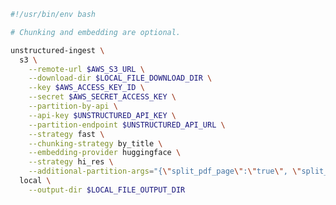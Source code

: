 ```bash CLI
#!/usr/bin/env bash

# Chunking and embedding are optional.

unstructured-ingest \
  s3 \
    --remote-url $AWS_S3_URL \
    --download-dir $LOCAL_FILE_DOWNLOAD_DIR \
    --key $AWS_ACCESS_KEY_ID \
    --secret $AWS_SECRET_ACCESS_KEY \
    --partition-by-api \
    --api-key $UNSTRUCTURED_API_KEY \
    --partition-endpoint $UNSTRUCTURED_API_URL \
    --strategy fast \
    --chunking-strategy by_title \
    --embedding-provider huggingface \
    --strategy hi_res \
    --additional-partition-args="{\"split_pdf_page\":\"true\", \"split_pdf_allow_failed\":\"true\", \"split_pdf_concurrency_level\": 15}" \
  local \
    --output-dir $LOCAL_FILE_OUTPUT_DIR
```
